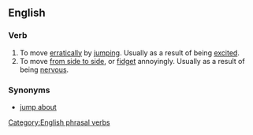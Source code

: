 ==English==

===Verb===
{{infl|en|verb|head=[[jump]] [[around]]}}

# To move [[erratically]] by [[jumping]]. Usually as a result of being [[excited]].
# To move [[from side to side]], or [[fidget]] annoyingly. Usually as a result of being [[nervous]].

===Synonyms===
*[[jump about]]

[[Category:English phrasal verbs]]